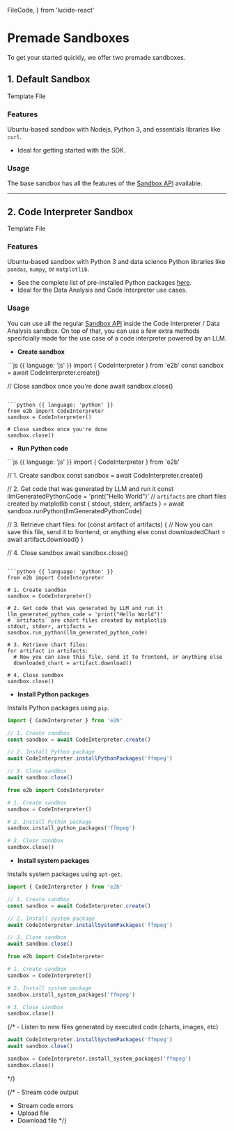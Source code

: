   FileCode,
} from 'lucide-react'


# Premade Sandboxes

To get your started quickly, we offer two premade sandboxes.

## 1. Default Sandbox
<Link
  className="w-fit flex items-center space-x-2 justify-start"
  href="https://github.com/e2b-dev/e2b/blob/main/sandboxes/base/e2b.Dockerfile"
  rel="noopener noreferrer"
  target="_blank"
>
  <FileCode
    size={18}
    className="text-brand-600"
  />
  Template File
</Link>

<TemplateName templateName="base"/>

### Features
Ubuntu-based sandbox with Nodejs, Python 3, and essentials libraries like `curl`.
- Ideal for getting started with the SDK.

### Usage
The base sandbox has all the features of the [Sandbox API](/sandbox/api/envs) available.

---

## 2. Code Interpreter Sandbox
<Link
  className="w-fit flex items-center justify-start space-x-2"
  href="https://github.com/e2b-dev/e2b/blob/main/sandboxes/code-interpreter/e2b.Dockerfile"
  rel="noopener noreferrer"
  target="_blank"
>
  <FileCode
    size={18}
    className="text-brand-600"
  />
  Template File
</Link>

<TemplateName templateName="code-interpreter"/>

### Features
Ubuntu-based sandbox with Python 3 and data science Python libraries like `pandas`, `numpy`, or `matplotlib`.
- See the complete list of pre-installed Python packages [here](https://github.com/e2b-dev/E2B/blob/main/sandboxes/code-interpreter/requirements.txt).
- Ideal for the Data Analysis and Code Interpreter use cases.


### Usage
You can use all the regular [Sandbox API](/sandbox/api/envs) inside the Code Interpreter / Data Analysis sandbox. On top of that, you can use a few extra methods specifcially made for the use case of a code interpreter powered by an LLM.

- **Create sandbox**
<CodeGroup isRunnable={false}>
```js {{ language: 'js' }}
import { CodeInterpreter } from 'e2b'
const sandbox = await CodeInterpreter.create()

// Close sandbox once you're done
await sandbox.close()
```

```python {{ language: 'python' }}
from e2b import CodeInterpreter
sandbox = CodeInterpreter()

# Close sandbox once you're done
sandbox.close()
```
</CodeGroup>

- **Run Python code**
<CodeGroup isRunnable={false}>
```js {{ language: 'js' }}
import { CodeInterpreter } from 'e2b'

// 1. Create sandbox
const sandbox = await CodeInterpreter.create()

// 2. Get code that was generated by LLM and run it
const llmGeneratedPythonCode = 'print("Hello World")'
// `artifacts` are chart files created by matplotlib
const { stdout, stderr, artifacts } = await sandbox.runPython(llmGeneratedPythonCode)

// 3. Retrieve chart files:
for (const artifact of artifacts) {
  // Now you can save this file, send it to frontend, or anything else
  const downloadedChart = await artifact.download()
}

// 4. Close sandbox
await sandbox.close()
```

```python {{ language: 'python' }}
from e2b import CodeInterpreter

# 1. Create sandbox
sandbox = CodeInterpreter()

# 2. Get code that was generated by LLM and run it
llm_generated_python_code = 'print("Hello World")'
# `artifacts` are chart files created by matplotlib
stdout, stderr, artifacts = sandbox.run_python(llm_generated_python_code)

# 3. Retrieve chart files:
for artifact in artifacts:
  # Now you can save this file, send it to frontend, or anything else
  downloaded_chart = artifact.download()

# 4. Close sandbox
sandbox.close()
```
</CodeGroup>

- **Install Python packages**

Installs Python packages using `pip`.
<CodeGroup isRunnable={false}>
```js {{ language: 'js' }}
import { CodeInterpreter } from 'e2b'

// 1. Create sandbox
const sandbox = await CodeInterpreter.create()

// 2. Install Python package
await CodeInterpreter.installPythonPackages('ffmpeg')

// 3. Close sandbox
await sandbox.close()
```
```python {{ language: 'python' }}
from e2b import CodeInterpreter

# 1. Create sandbox
sandbox = CodeInterpreter()

# 2. Install Python package
sandbox.install_python_packages('ffmpeg')

# 3. Close sandbox
sandbox.close()
```
</CodeGroup>

- **Install system packages**

Installs system packages using `apt-get`.
<CodeGroup isRunnable={false}>
```js {{ language: 'js' }}
import { CodeInterpreter } from 'e2b'

// 1. Create sandbox
const sandbox = await CodeInterpreter.create()

// 2. Install system package
await CodeInterpreter.installSystemPackages('ffmpeg')

// 3. Close sandbox
await sandbox.close()
```
```python {{ language: 'python' }}
from e2b import CodeInterpreter

# 1. Create sandbox
sandbox = CodeInterpreter()

# 2. Install system package
sandbox.install_system_packages('ffmpeg')

# 3. Close sandbox
sandbox.close()
```
</CodeGroup>

{/* - Listen to new files generated by executed code (charts, images, etc)
<CodeGroup isRunnable={false}>
```js {{ language: 'js' }}
await CodeInterpreter.installSystemPackages('ffmpeg')
await sandbox.close()
```
```python {{ language: 'python' }}
sandbox = CodeInterpreter.install_system_packages('ffmpeg')
sandbox.close()
```
</CodeGroup> */}

{/* - Stream code output
- Stream code errors
- Upload file
- Download file */}


